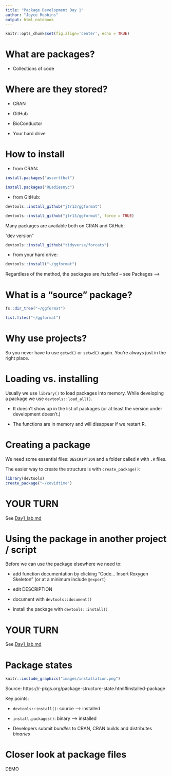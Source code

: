```yaml
---
title: "Package Development Day 1"
author: "Joyce Robbins"
output: html_notebook
---
```


```r
knitr::opts_chunk$set(fig.align='center', echo = TRUE)
```

# What are packages?

-   Collections of code

# Where are they stored?

-   CRAN

-   GitHub

-   BioConductor

-   Your hard drive

# How to install

-   from CRAN:

```r
install.packages("assertthat")
```



```r
install.packages("RLadiesnyc")
```

-   from GitHub:

```r
devtools::install_github("jtr13/ggformat")
```

```r
devtools::install_github("jtr13/ggformat", force = TRUE)
```

Many packages are available both on CRAN and GitHub:

"dev version"

```r
devtools::install_github("tidyverse/forcats")
```

-   from your hard drive:

```r
devtools::install("~/ggformat")
```

Regardless of the method, the packages are *installed* -- see Packages -->

# What is a "source" package?

```r
fs::dir_tree("~/ggformat")
```

```r
list.files("~/ggformat")
```

# Why use projects?

So you never have to use `getwd()` or `setwd()` again. You're always just in the right place.


# Loading vs. installing

Usually we use `library()` to load packages into memory. While developing a package we use `devtools::load_all()`.

- It doesn't show up in the list of packages (or at least the version under development doesn't.)

- The functions are in memory and will disappear if we restart R.


# Creating a package

We need some essential files: `DESCRIPTION` and a folder called `R` with `.R` files.

The easier way to create the structure is with `create_package()`:

```r
library(devtools)
create_package("~/covidtime")
```

# YOUR TURN

See [Day1_lab.md](Day1_lab.md)

# Using the package in another project / script

Before we can use the package elsewhere we need to:

- add function documentation by clicking "Code... Insert Roxygen Skeleton" (or at a minimum include `@export`)

- edit DESCRIPTION

- document with `devtools::document()`

- install the package with `devtools::install()`


# YOUR TURN

See [Day1_lab.md](Day1_lab.md)

# Package states

```r
knitr::include_graphics("images/installation.png")
```

Source: https://r-pkgs.org/package-structure-state.html#installed-package

Key points:

* `devtools::install()`:  source --> installed

* `install.packages()`: binary --> installed 

* Developers submit *bundles* to CRAN, CRAN builds and distributes *binaries* 

# Closer look at package files

DEMO
